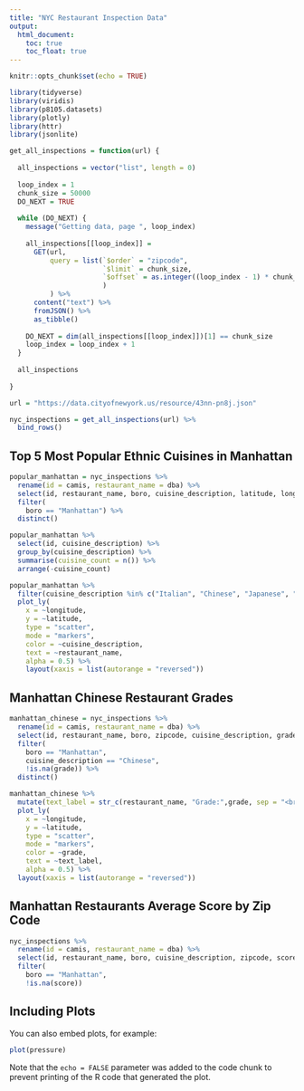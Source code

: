 ```yaml
---
title: "NYC Restaurant Inspection Data"
output: 
  html_document:
    toc: true
    toc_float: true
---
```


```r
knitr::opts_chunk$set(echo = TRUE)

library(tidyverse)
library(viridis)
library(p8105.datasets)
library(plotly)
library(httr)
library(jsonlite)
```

```r
get_all_inspections = function(url) {
  
  all_inspections = vector("list", length = 0)
  
  loop_index = 1
  chunk_size = 50000
  DO_NEXT = TRUE
  
  while (DO_NEXT) {
    message("Getting data, page ", loop_index)
    
    all_inspections[[loop_index]] = 
      GET(url,
          query = list(`$order` = "zipcode",
                       `$limit` = chunk_size,
                       `$offset` = as.integer((loop_index - 1) * chunk_size)
                       )
          ) %>%
      content("text") %>%
      fromJSON() %>%
      as_tibble()
    
    DO_NEXT = dim(all_inspections[[loop_index]])[1] == chunk_size
    loop_index = loop_index + 1
  }
  
  all_inspections
  
}

url = "https://data.cityofnewyork.us/resource/43nn-pn8j.json"

nyc_inspections = get_all_inspections(url) %>%
  bind_rows() 
```
## Top 5 Most Popular Ethnic Cuisines in Manhattan
```r
popular_manhattan = nyc_inspections %>% 
  rename(id = camis, restaurant_name = dba) %>% 
  select(id, restaurant_name, boro, cuisine_description, latitude, longitude) %>% 
  filter(
    boro == "Manhattan") %>% 
  distinct()
```

```r
popular_manhattan %>% 
  select(id, cuisine_description) %>% 
  group_by(cuisine_description) %>% 
  summarise(cuisine_count = n()) %>% 
  arrange(-cuisine_count)
```

```r
popular_manhattan %>% 
  filter(cuisine_description %in% c("Italian", "Chinese", "Japanese", "Mexican", "French")) %>% 
  plot_ly(
    x = ~longitude, 
    y = ~latitude, 
    type = "scatter", 
    mode = "markers", 
    color = ~cuisine_description,
    text = ~restaurant_name,
    alpha = 0.5) %>% 
    layout(xaxis = list(autorange = "reversed"))
```

## Manhattan Chinese Restaurant Grades
```r
manhattan_chinese = nyc_inspections %>% 
  rename(id = camis, restaurant_name = dba) %>% 
  select(id, restaurant_name, boro, zipcode, cuisine_description, grade, latitude, longitude) %>% 
  filter(
    boro == "Manhattan",
    cuisine_description == "Chinese",
    !is.na(grade)) %>% 
  distinct()
```

```r
manhattan_chinese %>% 
  mutate(text_label = str_c(restaurant_name, "Grade:",grade, sep = "<br />")) %>% 
  plot_ly(
    x = ~longitude, 
    y = ~latitude, 
    type = "scatter", 
    mode = "markers", 
    color = ~grade,
    text = ~text_label,
    alpha = 0.5) %>% 
  layout(xaxis = list(autorange = "reversed"))
```


## Manhattan Restaurants Average Score by Zip Code
```r
nyc_inspections %>% 
  rename(id = camis, restaurant_name = dba) %>% 
  select(id, restaurant_name, boro, cuisine_description, zipcode, score) %>% 
  filter(
    boro == "Manhattan",
    !is.na(score))
```

  
## Including Plots

You can also embed plots, for example:

```r
plot(pressure)
```

Note that the `echo = FALSE` parameter was added to the code chunk to prevent printing of the R code that generated the plot.
